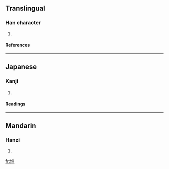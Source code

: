==Translingual==
===Han character===
{{Han char|rn=32|rad=土|as=12|sn=15|four=|canj=土人廿火 (GOTF)}}
# {{defn|Han|sort=土12}}
====References====
{{Han ref|kx=0239.160|dkj=05486|dj=0479.010|hdz=10488.010|uh=58B2|ud=22706}}
----
==Japanese==
===Kanji===
{{ja-kanji|grade=|rs=土12}}
# {{defn|Japanese}} 
====Readings====
{{ja-readings|on=[[ぼ]] (bo), [[も]] (mo), [[ぶ]] (bu), [[む]] (mu)|kun=}}
----
==Mandarin==
===Hanzi===
{{cmn-hanzi|pin=[[wǔ]] ([[wu3]])|wg=wu<sup>3</sup>}}
# {{defn|Mandarin}}

[[fr:墲]]